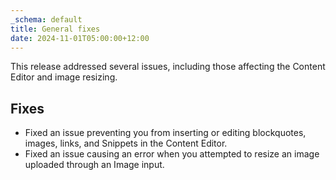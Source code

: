 ```yaml
---
_schema: default
title: General fixes
date: 2024-11-01T05:00:00+12:00
---
```

This release addressed several issues, including those affecting the Content Editor and image resizing.

## Fixes

* Fixed an issue preventing you from inserting or editing blockquotes, images, links, and Snippets in the Content Editor.
* Fixed an issue causing an error when you attempted to resize an image uploaded through an Image input.